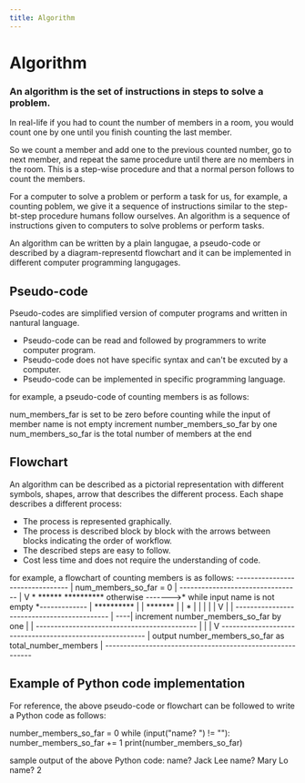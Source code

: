 ```yaml
---
title: Algorithm
---
```


# Algorithm

### An algorithm is the set of instructions in steps to solve a problem.

In real-life if you had to count the number of members in a room, you would count one by one until you finish counting the last member.

So we count a member and add one to the previous counted number, go to next member, and repeat the same procedure until there are no members in the room. This is a step-wise procedure and that a normal person follows to count the members.

For a computer to solve a problem or perform a task for us, for example, a counting poblem, we give it a sequence of instructions similar to the step-bt-step procedure humans follow ourselves. An algorithm is a sequence of instructions given to computers to solve problems or perform tasks.

An algorithm can be written by a plain langugae, a pseudo-code or described by a diagram-representd flowchart and it can be implemented in different computer programming langugages. 

## Pseudo-code
Pseudo-codes are simplified version of computer programs and written in nantural language.

- Pseudo-code can be read and followed by programmers to write computer program.
- Pseudo-code does not have specific syntax and can't be excuted by a computer.
- Pseudo-code can be implemented in specific programming language.

for example, a pseudo-code of counting members is as follows:

num_members_far is set to be zero before counting
while the input of member name is not empty
    increment number_members_so_far by one
num_members_so_far is the total number of members at the end

## Flowchart
An algorithm can be described as a pictorial representation with different symbols, shapes, arrow that describes the different process. Each shape describes a different process:

- The process is represented graphically.
- The process is described block by block with the arrows between blocks indicating the order of workflow.
- The described steps are easy to follow.
- Cost less time and does not require the understanding of code.
 
for example, a flowchart of counting members is as follows:
        --------------------------------
        |    num_members_so_far = 0     |
        ---------------------------------
                      |
                      V
                      *
                    ******
                  **********                      otherwise
     ------->* while input name is not empty *-------------
     |            **********                              |
     |              *******                               |
     |                 *                                  |
     |                 |                                  |
     |                 V                                  |
     |    -------------------------------------------     |
     ----|   increment number_members_so_far by one |     |
         --------------------------------------------     |
                                                          |
                                                          |
                                                          V
         ---------------------------------------------------------
         |  output number_members_so_far as total_number_members |
         ----------------------------------------------------------

## Example of Python code implementation
For reference, the above pseudo-code or flowchart can be followed to write a Python code as follows:

number_members_so_far = 0
while (input("name? ") != ""):
     number_members_so_far += 1
print(number_members_so_far)

sample output of the above Python code:
name? Jack Lee
name? Mary Lo
name? 
2